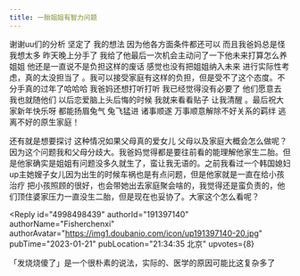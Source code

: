 ```yaml
---
title: 一胎姐姐有智力问题
---
```



<Forum groupName="我们都有姐妹兄弟" groupUrl="https://www.douban.com/group/733975/" archivedAt="2025-05-16T14:49:37.104Z">
  <Post
    id="281946744"
    title="一胎姐姐有智力问题"
    url="https://www.douban.com/group/topic/281946744/?_spm_id=MTY5NDY0MzYx"
    pubTime="2023-01-30"
    highlightUserId="191397140"
  >
谢谢uu们的分析 坚定了 我的想法 因为他各方面条件都还可以
而且我爸妈总是怪我想太多 昨天晚上分手了
我给了他最后一次机会主动问了一下他未来打算怎么养姐姐
他还是一直说不是负担这样的废话 感觉也没有把姐姐纳入未来
进行实际性考虑，真的太没担当了
。我可以接受家庭有这样的负担，但是受不了这个态度。不分手真的过年了哈哈哈
我爸妈还想打听打听 我已经觉得没有必要了 他们愿意去 我也就随他们
以后恋爱脑上头后悔的时候 我就来看看贴子 让我清醒 。最后祝大家新年快乐呀
都能扬眉兔气 兔飞猛进 诸事顺遂 万事顺意解除不好关系的羁绊
逃离不好的原生家庭！

还有就是想要探讨 这种情况如果父母真的爱女儿
父母以及家庭大概会怎么做呢？因为这个问题我和父母分歧大。我爸妈觉得都是要往前看的能理解他家生二胎。但是他家确实是姐姐有问题没多久就生了，蛮让我无语的。之前我看过一个韩国媳妇up主她嫂子女儿因为出生的时候车祸也是有点问题，但是他家就是一直在给小孩治疗
把小孩照顾的很好，也会带她出去家庭聚会啥的，我觉得还是蛮负责的，他们顶住婆家压力一直没生二胎，但是现在也妥协了。大家这个怎么看呢？

<Reply
  id="4998498439"
  authorId="191397140"
  authorName="Fisherchenxi"
  authorAvatar="https://img1.doubanio.com/icon/up191397140-20.jpg"
  pubTime="2023-01-21"
  pubLocation="21:34:35 北京"
  upvotes={8}
>
「发烧烧傻了」是一个很朴素的说法，实际的、医学的原因可能比这复杂多了
</Reply>
  </Post>
</Forum>
